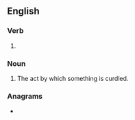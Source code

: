 ==English==

===Verb===
{{head|en|present participle}}

# {{present participle of|curdle|lang=en|nocat=1}}

===Noun===
{{en-noun}}

# The act by which something is curdled.

===Anagrams===
* {{anagrams|en|a=cdgilnru|crudling}}